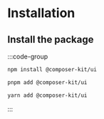 # Installation

## Install the package

:::code-group

```bash [npm]
npm install @composer-kit/ui
```

```bash [pnpm]
pnpm add @composer-kit/ui
```

```bash [yarn]
yarn add @composer-kit/ui
```

:::
